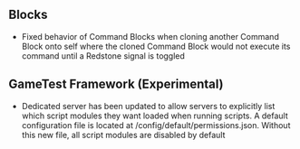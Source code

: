 



## **Blocks**

-   Fixed behavior of Command Blocks when cloning another Command Block onto self where the cloned Command Block would not execute its command until a Redstone signal is toggled  
      
    

## **GameTest Framework (Experimental)**

-   Dedicated server has been updated to allow servers to explicitly list which script modules they want loaded when running scripts. A default configuration file is located at /config/default/permissions.json. Without this new file, all script modules are disabled by default

